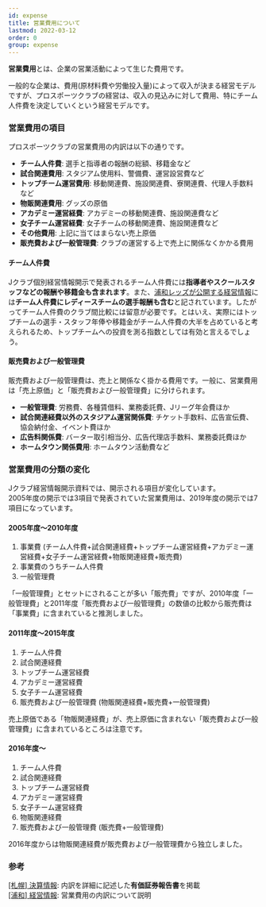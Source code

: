 ```yaml
---
id: expense
title: 営業費用について
lastmod: 2022-03-12
order: 0
group: expense
---
```


**営業費用**とは、企業の営業活動によって生じた費用です。

一般的な企業は、費用(原材料費や労働投入量)によって収入が決まる経営モデルですが、プロスポーツクラブの経営は、収入の見込みに対して費用、特にチーム人件費を決定していくという経営モデルです。

### 営業費用の項目

プロスポーツクラブの営業費用の内訳は以下の通りです。

- **チーム人件費**: 選手と指導者の報酬の総額、移籍金など
- **試合関連費用**: スタジアム使用料、警備費、運営設営費など
- **トップチーム運営費用**: 移動関連費、施設関連費、寮関連費、代理人手数料など
- **物販関連費用**: グッズの原価
- **アカデミー運営経費**: アカデミーの移動関連費、施設関連費など
- **女子チーム運営経費**: 女子チームの移動関連費、施設関連費など
- **その他費用**: 上記に当てはまらない売上原価
- **販売費および一般管理費**: クラブの運営する上で売上に関係なくかかる費用

#### チーム人件費

Jクラブ個別経営情報開示で発表されるチーム人件費には**指導者やスクールスタッフなどの報酬や移籍金も含まれます**。また、[浦和レッズが公開する経営情報](http://www.urawa-reds.co.jp/club/managdata.php)には**チーム人件費にレディースチームの選手報酬も含む**と記されています。したがってチーム人件費のクラブ間比較には留意が必要です。とはいえ、実際にはトップチームの選手・スタッフ年俸や移籍金がチーム人件費の大半を占めていると考えられるため、トップチームへの投資を測る指数としては有効と言えるでしょう。

#### 販売費および一般管理費

販売費および一般管理費は、売上と関係なく掛かる費用です。一般に、営業費用は「売上原価」と「販売費および一般管理費」に分けられます。

- **一般管理費**: 労務費、各種賃借料、業務委託費、Jリーグ年会費ほか
- **試合関連経費以外のスタジアム運営関係費**: チケット手数料、広告宣伝費、協会納付金、イベント費ほか
- **広告料関係費**: バーター取引相当分、広告代理店手数料、業務委託費ほか
- **ホームタウン関係費用**: ホームタウン活動費など

### 営業費用の分類の変化

Jクラブ経営情報開示資料では、開示される項目が変化しています。  
2005年度の開示では3項目で発表されていた営業費用は、2019年度の開示では7項目になっています。

#### 2005年度〜2010年度

1. 事業費 (チーム人件費+試合関連経費+トップチーム運営経費+アカデミー運営経費+女子チーム運営経費+物販関連経費+販売費)
2. 事業費のうちチーム人件費
3. 一般管理費

「一般管理費」とセットにされることが多い「販売費」ですが、2010年度「一般管理費」と2011年度「販売費および一般管理費」の数値の比較から販売費は「事業費」に含まれていると推測しました。

#### 2011年度〜2015年度

1. チーム人件費
2. 試合関連経費
3. トップチーム運営経費
4. アカデミー運営経費
5. 女子チーム運営経費
6. 販売費および一般管理費 (物販関連経費+販売費+一般管理費)

売上原価である「物販関連経費」が、売上原価に含まれない「販売費および一般管理費」に含まれているところは注意です。

#### 2016年度〜

1. チーム人件費
2. 試合関連経費
3. トップチーム運営経費
4. アカデミー運営経費
5. 女子チーム運営経費
6. 物販関連経費
7. 販売費および一般管理費 (販売費+一般管理費)

2016年度からは物販関連経費が販売費および一般管理費から独立しました。

### 参考

[[札幌] 決算情報](https://www.consadole-sapporo.jp/club/settlement/): 内訳を詳細に記述した**有価証券報告書**を掲載  
[[浦和] 経営情報](http://www.urawa-reds.co.jp/club/managdata.php): 営業費用の内訳について説明
